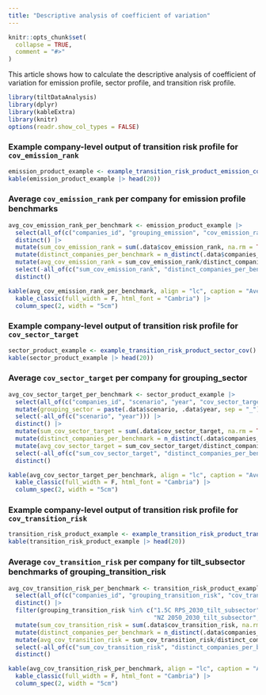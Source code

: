 ```yaml
---
title: "Descriptive analysis of coefficient of variation"
---
```


```r
knitr::opts_chunk$set(
  collapse = TRUE,
  comment = "#>"
)
```

This article shows how to calculate the descriptive analysis of coefficient of 
variation for emission profile, sector profile, and transition risk profile.

```r
library(tiltDataAnalysis)
library(dplyr)
library(kableExtra)
library(knitr)
options(readr.show_col_types = FALSE)
```

### Example company-level output of transition risk profile for `cov_emission_rank`

```r
emission_product_example <- example_transition_risk_product_emission_cov()
kable(emission_product_example |> head(20))
```

### Average `cov_emission_rank` per company for emission profile benchmarks

```r
avg_cov_emission_rank_per_benchmark <- emission_product_example |>
  select(all_of(c("companies_id", "grouping_emission", "cov_emission_rank"))) |>
  distinct() |>
  mutate(sum_cov_emission_rank = sum(.data$cov_emission_rank, na.rm = TRUE), .by = "grouping_emission") |>
  mutate(distinct_companies_per_benchmark = n_distinct(.data$companies_id, na.rm = TRUE), .by = "grouping_emission") |>
  mutate(avg_cov_emission_rank = sum_cov_emission_rank/distinct_companies_per_benchmark) |>
  select(-all_of(c("sum_cov_emission_rank", "distinct_companies_per_benchmark", "cov_emission_rank", "companies_id"))) |>
  distinct()
```

```r
kable(avg_cov_emission_rank_per_benchmark, align = "lc", caption = "Average cov_emission_rank per company for grouping_emission", escape = F) |>
  kable_classic(full_width = F, html_font = "Cambria") |>
  column_spec(2, width = "5cm")
```

### Example company-level output of transition risk profile for `cov_sector_target`

```r
sector_product_example <- example_transition_risk_product_sector_cov()
kable(sector_product_example |> head(20))
```

### Average `cov_sector_target` per company for grouping_sector

```r
avg_cov_sector_target_per_benchmark <- sector_product_example |>
  select(all_of(c("companies_id", "scenario", "year", "cov_sector_target"))) |>
  mutate(grouping_sector = paste(.data$scenario, .data$year, sep = "_")) |>
  select(-all_of(c("scenario", "year"))) |>
  distinct() |>
  mutate(sum_cov_sector_target = sum(.data$cov_sector_target, na.rm = TRUE), .by = "grouping_sector") |>
  mutate(distinct_companies_per_benchmark = n_distinct(.data$companies_id, na.rm = TRUE), .by = "grouping_sector") |>
  mutate(avg_cov_sector_target = sum_cov_sector_target/distinct_companies_per_benchmark) |>
  select(-all_of(c("sum_cov_sector_target", "distinct_companies_per_benchmark", "cov_sector_target", "companies_id"))) |>
  distinct()
```

```r
kable(avg_cov_sector_target_per_benchmark, align = "lc", caption = "Average cov_sector_target per company for grouping_sector", escape = F) |>
  kable_classic(full_width = F, html_font = "Cambria") |>
  column_spec(2, width = "5cm")
```

### Example company-level output of transition risk profile for `cov_transition_risk`

```r
transition_risk_product_example <- example_transition_risk_product_transition_risk_cov()
kable(transition_risk_product_example |> head(20))
```

### Average `cov_transition_risk` per company for tilt_subsector benchmarks of grouping_transition_risk

```r
avg_cov_transition_risk_per_benchmark <- transition_risk_product_example |>
  select(all_of(c("companies_id", "grouping_transition_risk", "cov_transition_risk"))) |>
  distinct() |>
  filter(grouping_transition_risk %in% c("1.5C RPS_2030_tilt_subsector", "1.5C RPS_2050_tilt_subsector",
                                         "NZ 2050_2030_tilt_subsector", "NZ 2050_2050_tilt_subsector")) |>
  mutate(sum_cov_transition_risk = sum(.data$cov_transition_risk, na.rm = TRUE), .by = "grouping_transition_risk") |>
  mutate(distinct_companies_per_benchmark = n_distinct(.data$companies_id, na.rm = TRUE), .by = "grouping_transition_risk") |>
  mutate(avg_cov_transition_risk = sum_cov_transition_risk/distinct_companies_per_benchmark) |>
  select(-all_of(c("sum_cov_transition_risk", "distinct_companies_per_benchmark", "cov_transition_risk", "companies_id"))) |>
  distinct()
```

```r
kable(avg_cov_transition_risk_per_benchmark, align = "lc", caption = "Average cov_transition_risk per company for tilt_subsector benchmarks of grouping_transition_risk", escape = F) |>
  kable_classic(full_width = F, html_font = "Cambria") |>
  column_spec(2, width = "5cm")
```


